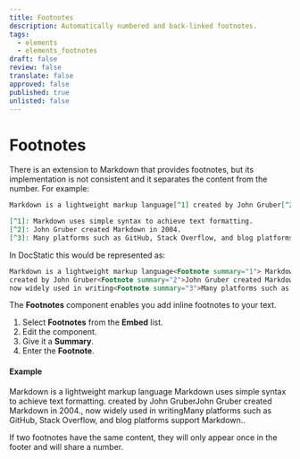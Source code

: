 ```yaml
---
title: Footnotes
description: Automatically numbered and back-linked footnotes.
tags:
  - elements
  - elements_footnotes
draft: false
review: false
translate: false
approved: false
published: true
unlisted: false
---
```


# Footnotes

There is an extension to Markdown that provides footnotes, but its implementation is not consistent and it separates the content from the number. For example:

```markdown
Markdown is a lightweight markup language[^1] created by John Gruber[^2], now widely used in writing[^3].

[^1]: Markdown uses simple syntax to achieve text formatting.
[^2]: John Gruber created Markdown in 2004.
[^3]: Many platforms such as GitHub, Stack Overflow, and blog platforms support Markdown.
```

In DocStatic this would be represented as:

```markdown
Markdown is a lightweight markup language<Footnote summary="1"> Markdown uses simple syntax to achieve text formatting.</Footnote>
created by John Gruber<Footnote summary="2">John Gruber created Markdown in 2004.</Footnote>,
now widely used in writing<Footnote summary="3">Many platforms such as GitHub, Stack Overflow, and blog platforms support Markdown.</Footnote>.
```

The **Footnotes** component enables you add inline footnotes to your text.

1. Select **Footnotes** from the **Embed** list.
2. Edit the component.
3. Give it a **Summary**.
4. Enter the **Footnote**.

#### Example

Markdown is a lightweight markup language<Footnote summary="1"> Markdown uses simple syntax to achieve text formatting.</Footnote> created by John Gruber<Footnote summary="2">John Gruber created Markdown in 2004.</Footnote>, now widely used in writing<Footnote summary="3">Many platforms such as GitHub, Stack Overflow, and blog platforms support Markdown.</Footnote>.

<Admonition type="note" title="Note">
  If two footnotes have the same content, they will only appear once in the footer and will share a number.
</Admonition>
